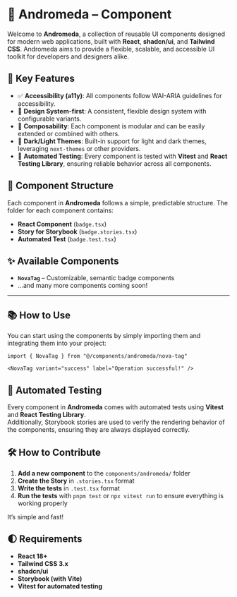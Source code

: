# 🌌 Andromeda – Component 

Welcome to **Andromeda**, a collection of reusable UI components designed for modern web applications, built with **React**, **shadcn/ui**, and **Tailwind CSS**. Andromeda aims to provide a flexible, scalable, and accessible UI toolkit for developers and designers alike.

## 🚀 Key Features

- ✅ **Accessibility (a11y)**: All components follow WAI-ARIA guidelines for accessibility.
- 🎨 **Design System-first**: A consistent, flexible design system with configurable variants.
- 🧱 **Composability**: Each component is modular and can be easily extended or combined with others.
- 🌙 **Dark/Light Themes**: Built-in support for light and dark themes, leveraging `next-themes` or other providers.
- 🔬 **Automated Testing**: Every component is tested with **Vitest** and **React Testing Library**, ensuring reliable behavior across all components.

## 🧩 Component Structure

Each component in **Andromeda** follows a simple, predictable structure. The folder for each component contains:

- **React Component** (`badge.tsx`)
- **Story for Storybook** (`badge.stories.tsx`)
- **Automated Test** (`badge.test.tsx`)

## ✨ Available Components

- **`NovaTag`** – Customizable, semantic badge components
- ...and many more components coming soon!

---

## 📚 How to Use

You can start using the components by simply importing them and integrating them into your project:

```tsx
import { NovaTag } from "@/components/andromeda/nova-tag"

<NovaTag variant="success" label="Operation successful!" />
```

## 🧪 Automated Testing

Every component in **Andromeda** comes with automated tests using **Vitest** and **React Testing Library**.  
Additionally, Storybook stories are used to verify the rendering behavior of the components, ensuring they are always displayed correctly.

## 🛠️ How to Contribute

1. **Add a new component** to the `components/andromeda/` folder
2. **Create the Story** in `.stories.tsx` format
3. **Write the tests** in `.test.tsx` format
4. **Run the tests** with `pnpm test` or `npx vitest run` to ensure everything is working properly

It’s simple and fast!

## 🌓 Requirements

- **React 18+**
- **Tailwind CSS 3.x**
- **shadcn/ui**
- **Storybook (with Vite)**
- **Vitest for automated testing**
